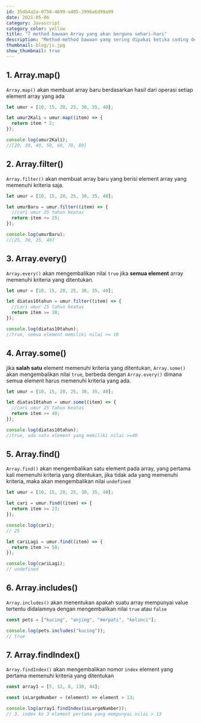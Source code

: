 ```yaml
---
id: 35db4a2a-0750-4699-a405-3996a6d99a99
date: 2021-05-06
category: Javascript
category_color: yellow
title: "7 method bawaan Array yang akan berguna sehari-hari"
description: "Method-method bawaan yang sering dipakai ketika coding dengan javascript"
thumbnail: blog/js.jpg
show_thumbnail: true
---
```


## 1. Array.map()

`Array.map()` akan membuat array baru berdasarkan hasil dari operasi setiap element array yang ada

```javascript
let umur = [10, 15, 20, 25, 30, 35, 40];

let umur2Kali = umur.map((item) => {
  return item * 2;
});

console.log(umur2Kali);
//[20, 30, 40, 50, 60, 70, 80]
```

## 2. Array.filter()

`Array.filter()` akan membuat array baru yang berisi element array yang memenuhi kriteria saja.

```javascript
let umur = [10, 15, 20, 25, 30, 35, 40];

let umurBaru = umur.filter((item) => {
  //cari umur 25 tahun keatas
  return item >= 25;
});

console.log(umurBaru);
//[25, 30, 35, 40]
```

## 3. Array.every()

`Array.every()` akan mengembalikan nilai `true` jika **semua element** array memenuhi kriteria yang ditentukan.

```javascript
let umur = [10, 15, 20, 25, 30, 35, 40];

let diatas10tahun = umur.filter((item) => {
  //cari umur 25 tahun keatas
  return item >= 10;
});

console.log(diatas10tahun);
//true, semua element memiliki nilai >= 10
```

## 4. Array.some()

jika **salah satu** element memenuhi kriteria yang ditentukan, `Array.some()` akan mengembalikan nilai `true`, berbeda dengan `Array.every()` dimana semua element harus memenuhi kriteria yang ada.

```javascript
let umur = [10, 15, 20, 25, 30, 35, 40];

let diatas10tahun = umur.some((item) => {
  //cari umur 25 tahun keatas
  return item >= 40;
});

console.log(diatas10tahun);
//true, ada satu element yang memiliki nilai >=40
```

## 5. Array.find()

`Array.find()` akan mengembalikan satu element pada array, yang pertama kali memenuhi kriteria yang ditentukan, jika tidak ada yang memenuhi kriteria, maka akan mengembalikan nilai `undefined`

```javascript
let umur = [10, 15, 20, 25, 30, 35, 40];

let cari = umur.find((item) => {
  return item >= 23;
});

console.log(cari);
// 25

let cariLagi = umur.find((item) => {
  return item >= 50;
});

console.log(cariLagi);
// undefined
```

## 6. Array.includes()

`Array.includes()` akan menentukan apakah suatu array mempunyai value tertentu didalamnya dengan mengembalikan nilai `true` atau `false`

```javascript
const pets = ["kucing", "anjing", "merpati", "kelinci"];

console.log(pets.includes("kucing"));
// true
```

## 7. Array.findIndex()
`Array.findIndex()` akan mengembalikan nomor `index` element yang pertama memenuhi kriteria yang ditentukan

```javascript
const array1 = [5, 12, 8, 130, 44];

const isLargeNumber = (element) => element > 13;

console.log(array1.findIndex(isLargeNumber));
// 3, index ke 3 element pertama yang mempunyai nilai > 13

```